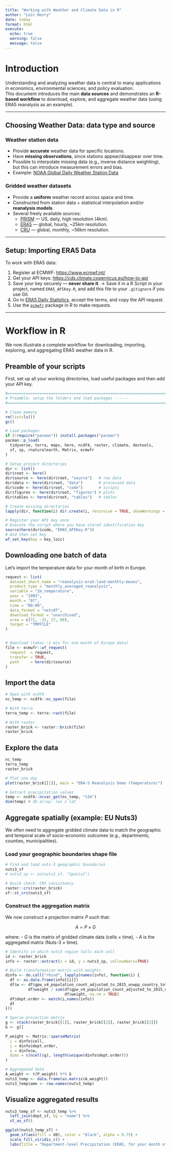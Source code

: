 ```yaml
---
title: "Working with Weather and Climate Data in R"
author: "Loïc Henry"
date: today
format: html
execute:
  echo: true
  warning: false
  message: false
---
```


# Introduction

Understanding and analyzing weather data is central to many applications in economics, environmental sciences, and policy evaluation.  
This document introduces the main **data sources** and demonstrates an **R-based workflow** to download, explore, and aggregate weather data (using ERA5 reanalysis as an example).

---

## Choosing Weather Data: data type and source

### Weather station data
- Provide **accurate** weather data for specific locations.  
- Have **missing observations**, since stations appear/disappear over time.  
- Possible to interpolate missing data (e.g., inverse distance weighting), but this can introduce measurement errors and bias.  
- Example: [NOAA Global Daily Weather Station Data](https://www.ncei.noaa.gov/metadata/geoportal/rest/metadata/item/gov.noaa.ncdc:C00861/html)

### Gridded weather datasets
- Provide a **uniform** weather record across space and time.  
- Constructed from station data + statistical interpolation and/or **reanalysis models**.  
- Several freely available sources:  
  - [PRISM](https://prism.oregonstate.edu/) — US, daily, high resolution (4km).  
  - [ERA5](https://cds.climate.copernicus.eu/datasets/reanalysis-era5-single-levels?tab=overview) — global, hourly, ~25km resolution.  
  - [CRU](https://crudata.uea.ac.uk/cru/data/hrg/) — global, monthly, ~56km resolution.  

---

## Setup: Importing ERA5 Data

To work with ERA5 data:

1. Register at ECMWF: <https://www.ecmwf.int/>  
2. Get your API keys: <https://cds.climate.copernicus.eu/how-to-api>  
3. Save your key securely — **never share it**. 
  -> Save it in a R Script in your project, named `ERA5_APIKey.R`, and add this file to your `.gitignore` if you use Git.
4. Go to [ERA5 Daily Statistics](https://cds.climate.copernicus.eu/datasets/derived-era5-single-levels-daily-statistics?tab=download), accept the terms, and copy the API request.  
5. Use the [`ecmwfr`](https://bluegreen-labs.github.io/ecmwfr/) package in R to make requests.  

---

# Workflow in R

We now illustrate a complete workflow for downloading, importing, exploring, and aggregating ERA5 weather data in R.

## Preamble of your scripts

First, set up all your working directories, load useful packages and then add your API key.

```r
#===============================================================================
# Preamble: setup the folders and load packages ------
#===============================================================================

# Clean memory 
rm(list=ls())
gc()

# Load packages
if (!require("pacman")) install.packages("pacman")
pacman::p_load(
  tidyverse, terra, maps, here, ncdf4, raster, climate, devtools, 
  sf, sp, rnaturalearth, Matrix, ecmwfr
)

# Setup project directories
dir <- list()
dir$root <- here()
dir$source <- here(dir$root, "source")   # raw data
dir$data <- here(dir$root, "data")       # processed data
dir$code <- here(dir$root, "code")       # scripts
dir$figures <- here(dir$root, "figures") # plots
dir$tables <- here(dir$root, "tables")   # tables

# Create missing directories
lapply(dir, function(i) dir.create(i, recursive = TRUE, showWarnings = FALSE))

# Register your API key once
# Execute the script where you have stored identification key
source(here(dir$code, "ERA5_APIKey.R"))
# And then set key
wf_set_key(key = key_loic)

```

## Downloading one batch of data
Let's import the temperature data for your month of birth in Europe.

```r
request <- list(
  dataset_short_name = "reanalysis-era5-land-monthly-means",
  product_type = "monthly_averaged_reanalysis",
  variable = "2m_temperature",
  year = "1993",
  month = "07",
  time = "00:00",
  data_format = "netcdf",
  download_format = "unarchived",
  area = c(72, -31, 27, 60),
  target = "TMPFILE"
)


# Download (takes ~1 min for one month of Europe data)
file <- ecmwfr::wf_request(
  request  = request,
  transfer = TRUE,
  path     = here(dir$source)
)

```


## Import the data
```r
# Open with ncdf4
nc_temp <- ncdf4::nc_open(file)

# With terra
terra_temp <- terra::rast(file)

# With raster
raster_brick <- raster::brick(file)
raster_brick
```

## Explore the data

```r
nc_temp
terra_temp
raster_brick

# Plot one day
plot(raster_brick[[1]], main = "ERA-5 Reanalysis Demo (Temperature)")

# Extract precipitation values
temp <- ncdf4::ncvar_get(nc_temp, "t2m")
dim(temp) # 3D array: lon x lat 
```

## Aggregate spatially (example: EU Nuts3)

We often need to aggregate gridded climate data to match the geographic and temporal scale of socio-economic outcomes (e.g., departments, counties, municipalities).

### Load your geographic boundaries shape file

```r

# Find and load nuts-3 geographic boundaries
nuts3_sf
# nuts3_sp <- as(nuts3_sf, "Spatial")

# Quick check: CRS consistency
raster::crs(raster_brick)
sf::st_crs(nuts3_sf)

```


### Construct the aggregation matrix

We now construct a projection matrix $P$ such that:

$$ A = P \times G $$

where:
- $G$ is the matrix of gridded climate data (cells × time),
- $A$ is the aggregated matrix (Nuts-3 × time).

```r

# Identify in which nuts3 region falls each cell
id <- raster_brick
info <- raster::extract(x = id, y = nuts3_sp, cellnumbers=TRUE)

# Build transformation matrix with weights
dinfo <- do.call("rbind", lapply(names(info), function(i) {
  df <- as.data.frame(info[[i]])
  df$w <- df$gpw_v4_population_count_adjusted_to_2015_unwpp_country_totals_rev11_2020_2pt5_min *
          df$weight / sum(df$gpw_v4_population_count_adjusted_to_2015_unwpp_country_totals_rev11_2020_2pt5_min *
                          df$weight, na.rm = TRUE)
  df$dept.order <- match(i,names(info))
  df
}))

# Sparse projection matrix
g <- stack(raster_brick[[1]], raster_brick[[2]], raster_brick[[3]])
G <- g[]  

P_weight <- Matrix::sparseMatrix(
  i = dinfo$cell,
  j = dinfo$dept.order,
  x = dinfo$w,
  dims = c(ncell(g), length(unique(dinfo$dept.order)))
)

# Aggregated data
A_weight <- t(P_weight) %*% G
nuts3_temp <- data.frame(as.matrix(A_weight))
nuts3_temp$ame <- row.names(nuts3_temp)
```

## Visualize aggregated results

```r

nuts3_temp_sf <- nuts3_temp %>%
  left_join(dept_sf, by = "name") %>% 
  st_as_sf()

ggplot(nuts3_temp_sf) +
  geom_sf(aes(fill = X0), color = "black", alpha = 0.75) +
  scale_fill_viridis_c() +
  labs(title = "Department-level Precipitation (ERA5, for your month of birth)")

```



